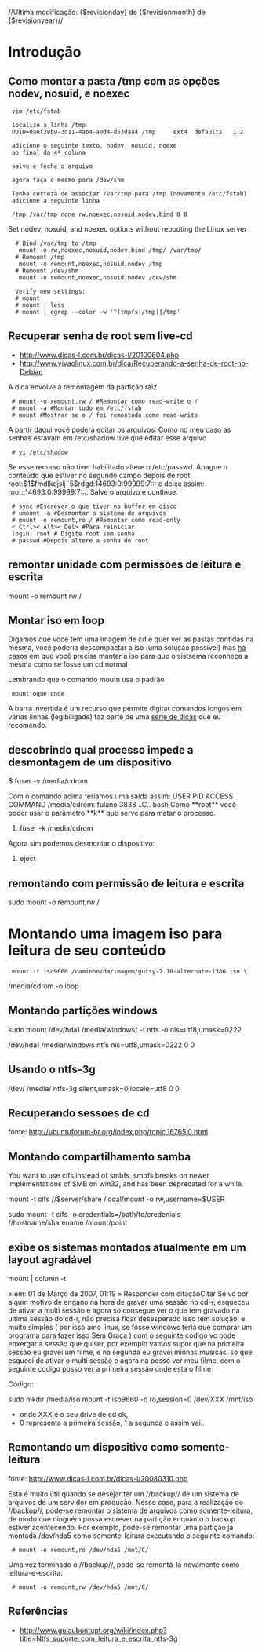 //Ultima modificação: {$revisionday} de {$revisionmonth} de {$revisionyear}//
=Introdução=

==Como montar a pasta /tmp com as opções nodev, nosuid, e noexec ==

  vim /etc/fstab

  localize a linha /tmp
  UUID=0aef28b9-3d11-4ab4-a0d4-d53daa4 /tmp     ext4  defaults   1 2

  adicione o seguinte texto, nodev, nosuid, noexe
  ao final da 4ª coluna

  salve e feche o arquivo

  agora faça o mesmo para /dev/shm

  Tenha certeza de associar /var/tmp para /tmp (novamente /etc/fstab)
  adicione a seguinte linha

  /tmp /var/tmp none rw,noexec,nosuid,nodev,bind 0 0

Set nodev, nosuid, and noexec options without rebooting the Linux server

   # Bind /var/tmp to /tmp
    mount -o rw,noexec,nosuid,nodev,bind /tmp/ /var/tmp/
   # Remount /tmp
    mount -o remount,noexec,nosuid,nodev /tmp
   # Remount /dev/shm
    mount -o remount,noexec,nosuid,nodev /dev/shm

   Verify new settings:
   # mount
   # mount | less
   # mount | egrep --color -w '^(tmpfs|/tmp)|/tmp'



==Recuperar senha de root sem live-cd==
* http://www.dicas-l.com.br/dicas-l/20100604.php
* http://www.vivaolinux.com.br/dica/Recuperando-a-senha-de-root-no-Debian

A dica envolve a remontagem da partição raiz

  # mount -o remount,rw / #Remontar como read-write o /
  # mount -a #Montar tudo em /etc/fstab
  # mount #Mostrar se o / foi remontado como read-write

A partir daqui você poderá editar os arquivos. Como no meu caso as senhas estavam em /etc/shadow tive que editar esse arquivo

  # vi /etc/shadow


Se esse recurso não tiver habilitado altere o /etc/passwd. Apague o conteúdo que estiver no segundo campo depois de root root:$1$fmdlkdjslj¨5$rdgd:14693:0:99999:7::: e deixe assim: root::14693:0:99999:7:::. Salve o arquivo e continue.

  # sync #Escrever o que tiver no buffer em disco
  # umount -a #Desmontar o sistema de arquivos
  # mount -o remount,ro / #Remontar como read-only
  < Ctrl>< Alt>< Del> #Para reiniciar
  login: root # Digite root sem senha
  # passwd #Depois altere a senha do root


==remontar unidade com permissões de leitura e escrita==

mount -o remount rw /

==Montar iso em loop==
Digamos que você tem uma imagem de cd e quer ver as pastas contidas na mesma,
você poderia descompactar a iso (uma solução possível) mas [[http://vivaotux.blogspot.com/2007/09/usando-o-jigdo-para-obter-nova-verso-do.html|há casos]] em que você
precisa mantar a iso para que o sistsema reconheça a mesma como se fosse um cd normal

Lembrando que o comando moutn usa o padrão

  mount oque onde

A barra invertida é um recurso que permite digitar comandos
longos em várias linhas (legibiligade) faz parte de uma [[http://www.ibm.com/developerworks/aix/library/au-badunixhabits.html|série de dicas]]
que eu recomendo.
==descobrindo qual processo impede a desmontagem de um dispositivo==

$ fuser -v /media/cdrom

Com o comando acima teríamos uma saída assim:
USER PID ACCESS COMMAND
/media/cdrom: fulano 3838 ..C.. bash
Como **root** você poder usar o parâmetro **k** que serve para matar o processo.


# fuser -k /media/cdrom


Agora sim podemos desmontar o dispositivo:


# eject


==remontando com permissão de leitura e escrita==

sudo mount -o remount,rw /


=Montando uma imagem iso para leitura de seu conteúdo=

  mount -t iso9660 /caminho/da/imagem/gutsy-7.10-alternate-i386.iso \
/media/cdrom -o loop


==Montando partições windows==

sudo mount /dev/hda1 /media/windows/ -t ntfs -o nls=utf8,umask=0222

/dev/hda1       /media/windows  ntfs    nls=utf8,umask=0222  0       0




==Usando o ntfs-3g==

/dev/<a sua partição> /media/<local de montagem> ntfs-3g silent,umask=0,locale=utf8 0 0


==Recuperando sessoes de cd==
fonte: http://ubuntuforum-br.org/index.php/topic,16765.0.html
==Montando compartilhamento samba==
You want to use cifs instead of smbfs. smbfs breaks on newer implementations of SMB on win32, and has been deprecated for a while.

mount -t cifs //$server/share /local/mount -o rw,username=$USER

sudo mount -t cifs -o credentials=/path/to/credenials //hostname/sharename /mount/point


==exibe os sistemas montados atualmente em um layout agradável==

mount | column -t



« em: 01 de Março de 2007, 01:19 »
Responder com citaçãoCitar
Se vc por algum motivo de engano na hora de gravar uma sessão no cd-r, esqueceu de ativar a multi sessão e agora so consegue ver o que tem gravado na ultima sessão do cd-r, não precisa ficar desesperado isso tem solução, e muito simples ( por isso amo linux, se fosse windows teria que comprar um programa para fazer isso Sem Graça ) com o seguinte codigo vc pode enxergar a sessão que quiser, por exemplo vamos supor que na primeira sessão eu gravei um filme, e na segunda eu gravei minhas musicas, so que esqueci de ativar o multi sessão e agora na posso ver meu filme, com o seguinte codigo posso ver a primeira sessão onde esta o filme

Código:

sudo mkdir /media/iso
mount -t iso9660 -o ro,session=0 /dev/XXX /mnt/iso


*onde XXX é o seu drive de cd ok,
*0 representa a primeira sessão, 1 a segunda e assim vai..


==Remontando um dispositivo como somente-leitura==
fonte: [[http://www.dicas-l.com.br/dicas-l/20080310.php]]

Esta é muito útil quando se desejar ter um //backup// de um sistema de arquivos de um servidor em produção. Nesse caso, para a realização do //backup//, pode-se remontar o sistema de arquivos como somente-leitura, de modo que ninguém possa escrever na partição enquanto o backup estiver acontecendo. Por exemplo, pode-se remontar uma partição já montada /dev/hda5 como somente-leitura executando o seguinte comando:

  # mount -o remount,ro /dev/hda5 /mnt/C/


Uma vez terminado o //backup//, pode-se remontá-la novamente como leitura-e-escrita:

  # mount -o remount,rw /dev/hda5 /mnt/C/


==Referências==
* http://www.guiaubuntupt.org/wiki/index.php?title=Ntfs_suporte_com_leitura_e_escrita_ntfs-3g

